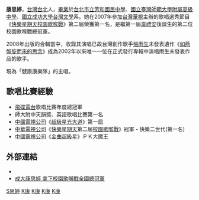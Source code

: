 {{blpsources|time=2020-07-30}}
{{藝人
| 姓名 = 康思婷
| 類型 = 女歌手
| 圖片 =
| 原名 =  康思婷
| 英文名 = Kangtintin
| 綽號 = 康康、康婷
| 出生日期 = {{Birth_date_and_age|1986|7|26}}
| 出生地點 = [[台湾|台湾]][[台北市|台北市]]
| 國籍 = {{ROC}}
| 逝世日期 = 
| 逝世地點 = 
| 語言 = [[中華民國國語|國語]]、[[台語|台語]]、[[英語|英語]]
| 教育程度 = [[國立成功大學|國立成功大學]]
| 配偶 = 
| 音樂類型 = [[華語流行音樂|華語流行音樂]] 
| 職業 = [[歌手|歌手]]
| 代表作 = 
| 活躍年代 = 2007年~
| 唱片公司 = [[正視音樂有限公司|正視音樂]]<br />（台灣發行：[[豐華唱片|豐華唱片]]）
| 經紀公司 = [[映畫製作|映畫製作]]
| 相關團體 = [[快樂星期天第二屆校園歌喉戰|快樂二世代]]（2008年）<br/>[[健康康樂隊|健康康樂隊]]
| 網站 = [http://blog.pixnet.net/happy2kangtin]
}}

'''康思婷'''{{BD|1986年|7月26日}}，[[台灣|台灣]][[台北|台北]]人，[[畢業|畢業]]於[[台北市立芳和國民中學|台北市立芳和國民中學]]、[[國立臺灣師範大學附屬高級中學|國立臺灣師範大學附屬高級中學]]、[[國立成功大學|國立成功大學]][[台灣文學|台灣文學]]系。她在2007年參加[[台灣|台灣]][[華視|華視]]主辦的歌唱選秀節目《[[快樂星期天|快樂星期天]][[校園歌喉戰|校園歌喉戰]]》第二屆榮獲第一名，是繼第一屆[[韋禮安|韋禮安]]後誕生的第二位校園歌喉戰總冠軍。

2008年出版的合輯當中，收錄其演唱已故台灣創作歌手[[張雨生|張雨生]]未發表遺作《[[如燕盤旋而來的思念|如燕盤旋而來的思念]]》成為2002年以來唯一一位在正式發行專輯中演唱雨生未發表作品的歌手。

現為「健康康樂隊」的主唱。

==歌唱比賽經驗==
*[[飛碟電台|飛碟電台]]歌唱比賽年度總冠軍
*師大附中天韻獎、英語歌唱比賽第一名
*[[中國電視公司|中國電視公司]]《[[超級星光大道|超級星光大道]]》第一屆
*[[中華電視公司|中華電視公司]]《[[快樂星期天|快樂星期天]]第二屆[[校園歌喉戰|校園歌喉戰]]》冠軍 - 快樂二世代(第一名)
*[[中國電視公司|中國電視公司]]《[[金曲超級星|金曲超級星]]》ＰＫ大魔王

==外部連結==
*{{Facebook|kangtin0726}}
*[https://web.archive.org/web/20150627070145/http://news.secr.ncku.edu.tw/files/13-1054-48941-1.php 成大康思婷 拿下校園歌喉戰全國總冠軍]

[[Category:康姓|S思婷]]
[[Category:校園快樂幫|K康]]
[[Category:台北市人|K康]]
[[Category:國立臺灣師範大學附屬高級中學校友|K康]]
[[Category:國立成功大學校友|K康]]